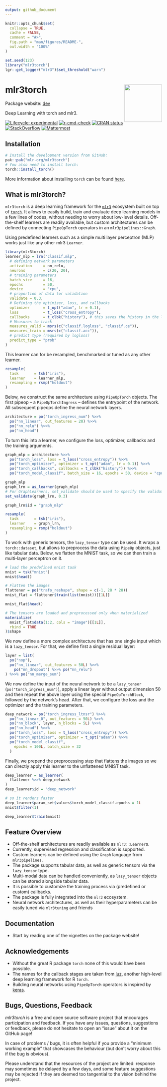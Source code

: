 ```yaml
---
output: github_document
---
```


<!-- README.md is generated from README.Rmd. Please edit that file -->

```r
knitr::opts_chunk$set(
  collapse = TRUE,
  cache = FALSE,
  comment = "#>",
  fig.path = "man/figures/README-",
  out.width = "100%"
)

set.seed(123)
library("mlr3torch")
lgr::get_logger("mlr3")$set_threshold("warn")
```



# mlr3torch <img src="man/figures/logo.svg" align="right" width = "120" />

Package website: [dev](https://mlr3torch.mlr-org.com/)

Deep Learning with torch and mlr3.

<!-- badges: start -->
[![Lifecycle: experimental](https://img.shields.io/badge/lifecycle-experimental-orange.svg)](https://lifecycle.r-lib.org/articles/stages.html#experimental)
[![r-cmd-check](https://github.com/mlr-org/mlr3torch/actions/workflows/r-cmd-check.yml/badge.svg)](https://github.com/mlr-org/mlr3torch/actions/workflows/r-cmd-check.yml)
[![CRAN status](https://www.r-pkg.org/badges/version/mlr3torch)](https://CRAN.R-project.org/package=mlr3torch)
[![StackOverflow](https://img.shields.io/badge/stackoverflow-mlr3-orange.svg)](https://stackoverflow.com/questions/tagged/mlr3)
[![Mattermost](https://img.shields.io/badge/chat-mattermost-orange.svg)](https://lmmisld-lmu-stats-slds.srv.mwn.de/mlr_invite/)
<!-- badges: end -->

## Installation

```r
# Install the development version from GitHub:
pak::pak("mlr-org/mlr3torch")
# You also need to install torch:
torch::install_torch()
```

More information about installing `torch` can be found [here](https://torch.mlverse.org/docs/articles/installation.html).

## What is mlr3torch?

`mlr3torch` is a deep learning framework for the [`mlr3`](https://mlr-org.com) ecosystem built on top of [`torch`](https://torch.mlverse.org/).
It allows to easily build, train and evaluate deep learning models in a few lines of codes, without needing to worry about low-level details.
Off-the-shelf learners are readily available, but custom architectures can be defined by connecting `PipeOpTorch` operators in an `mlr3pipelines::Graph`.

Using predefined learners such as a simple multi layer perceptron (MLP) works just like any other mlr3 `Learner`.

```r
library(mlr3torch)
learner_mlp = lrn("classif.mlp",
  # defining network parameters
  activation     = nn_relu,
  neurons        = c(20, 20),
  # training parameters
  batch_size     = 16,
  epochs         = 50,
  device         = "cpu",
  # proportion of data for validation
  validate = 0.3,
  # Defining the optimizer, loss, and callbacks
  optimizer      = t_opt("adam", lr = 0.1),
  loss           = t_loss("cross_entropy"),
  callbacks      = t_clbk("history"), # this saves the history in the learner
  # Measures to track
  measures_valid = msrs(c("classif.logloss", "classif.ce")),
  measures_train = msrs(c("classif.acc")),
  # predict type (required by logloss)
  predict_type = "prob"
)
```

This learner can for be resampled, benchmarked or tuned as any other learner.

```r
resample(
  task       = tsk("iris"),
  learner    = learner_mlp,
  resampling = rsmp("holdout")
)
```

Below, we construct the same architecture using `PipeOpTorch` objects.
The first pipeop -- a `PipeOpTorchIngress` -- defines the entrypoint of the network.
All subsequent pipeops define the neural network layers.

```r
architecture = po("torch_ingress_num") %>>%
  po("nn_linear", out_features = 20) %>>%
  po("nn_relu") %>>%
  po("nn_head")
```

To turn this into a learner, we configure the loss, optimizer, callbacks and the training arguments.

```r
graph_mlp = architecture %>>%
  po("torch_loss", loss = t_loss("cross_entropy")) %>>%
  po("torch_optimizer", optimizer = t_opt("adam", lr = 0.1)) %>>%
  po("torch_callbacks", callbacks = t_clbk("history")) %>>%
  po("torch_model_classif", batch_size = 16, epochs = 50, device = "cpu")

graph_mlp
graph_lrn = as_learner(graph_mlp)
# For GraphLearners, set_validate should be used to specify the validation data:
set_validate(graph_lrn, 0.3)

graph_lrn$id = "graph_mlp"

resample(
  task       = tsk("iris"),
  learner    = graph_lrn,
  resampling = rsmp("holdout")
)
```

To work with generic tensors, the `lazy_tensor` type can be used.
It wraps a `torch::dataset`, but allows to preprocess the data using `PipeOp` objects, just like tabular data.
Below, we flatten the MNIST task, so we can then train a multi-layer perceptron on it.

```r
# load the predefined mnist task
mnist = tsk("mnist")
mnist$head()

# Flatten the images
flattener = po("trafo_reshape", shape = c(-1, 28 * 28))
mnist_flat = flattener$train(list(mnist))[[1L]]

mnist_flat$head()

# The tensors are loaded and preprocessed only when materialized
materialize(
  mnist_flat$data(1:2, cols = "image")[[1L]],
  rbind = TRUE
)$shape
```

We now define a more complex architecture that has one single input which is a `lazy_tensor`.
For that, we define first a single residual layer:

```r
layer = list(
  po("nop"),
  po("nn_linear", out_features = 50L) %>>%
    po("nn_dropout") %>>% po("nn_relu")
) %>>% po("nn_merge_sum")

```

We now define the input of the neural network to be a `lazy_tensor` (`po("torch_ingress_num")`), apply a linear layer without output dimension 50 and then repeat the above layer using the special `PipeOpTorchBlock`, followed by the network's head.
After that, we configure the loss and the optimizer and the training parameters.

```r
deep_network = po("torch_ingress_ltnsr") %>>%
  po("nn_linear_0", out_features = 50L) %>>%
  po("nn_block", layer, n_blocks = 5L) %>>%
  po("nn_head") %>>%
  po("torch_loss", loss = t_loss("cross_entropy")) %>>%
  po("torch_optimizer", optimizer = t_opt("adam")) %>>%
  po("torch_model_classif",
    epochs = 100L, batch_size = 32
  )
```

Finally, we prepend the preprocessing step that flattens the images so we can directly apply this learner to the unflattened MNIST task.

```r
deep_learner = as_learner(
  flattener %>>% deep_network
)
deep_learner$id = "deep_network"
```

```r
# so it renders faster
deep_learner$param_set$values$torch_model_classif.epochs = 1L
mnist$filter(1)
```

```r
deep_learner$train(mnist)
```

## Feature Overview

* Off-the-shelf architectures are readily available as `mlr3::Learner`s.
* Currently, supervised regression and classification is supported.
* Custom learners can be defined using the `Graph` language from `mlr3pipelines`.
* The package supports tabular data, as well as generic tensors via the `lazy_tensor` type.
* Multi-modal data can be handled conveniently, as `lazy_tensor` objects can be stored alongside tabular data.
* It is possible to customize the training process via (predefined or custom) callbacks.
* The package is fully integrated into the `mlr3` ecosystem.
* Neural network architectures, as well as their hyperparameters can be easily tuned via `mlr3tuning` and friends

## Documentation

* Start by reading one of the vignettes on the package website!

## Acknowledgements

* Without the great R package `torch` none of this would have been possible.
* The names for the callback stages are taken from [luz](https://mlverse.github.io/luz/), another high-level deep learning framework for R `torch`.
* Building neural networks using `PipeOpTorch` operators is inspired by [keras](https://keras.io/).

## Bugs, Questions, Feedback

*mlr3torch* is a free and open source software project that
encourages participation and feedback. If you have any issues,
questions, suggestions or feedback, please do not hesitate to open an
“issue” about it on the GitHub page\!

In case of problems / bugs, it is often helpful if you provide a
“minimum working example” that showcases the behaviour (but don’t
worry about this if the bug is obvious).

Please understand that the resources of the project are limited:
response may sometimes be delayed by a few days, and some feature
suggestions may be rejected if they are deemed too tangential to the
vision behind the project.
